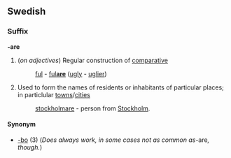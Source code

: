 ==Swedish==
===Suffix===
'''-are''' 

#(''on adjectives'') Regular construction of [[comparative]]
#:[[ful]] - [[fulare|ful'''are''']] ([[ugly]] - [[uglier]])
#Used to form the names of residents or inhabitants of particular places; in particlular [[towns]]/[[cities]]
#:[[stockholmare]] - person from [[Stockholm]].

====Synonym====
*[[-bo]] (3) (''Does always work, in some cases not as common as ''-are'', though.'')